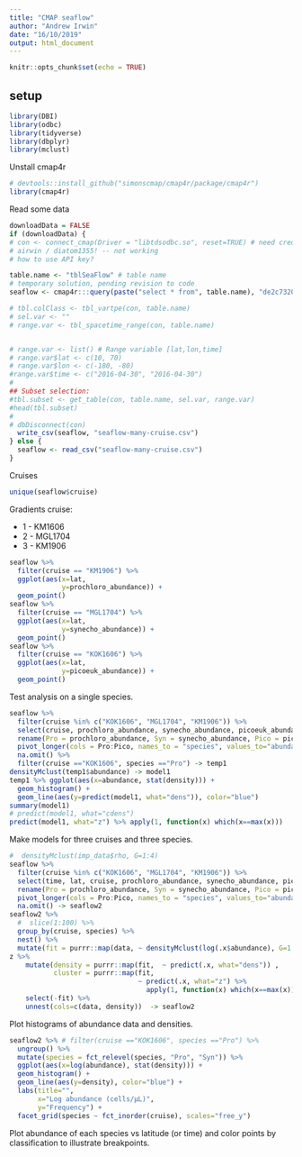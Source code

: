 ```yaml
---
title: "CMAP seaflow"
author: "Andrew Irwin"
date: "16/10/2019"
output: html_document
---
```


```r
knitr::opts_chunk$set(echo = TRUE)
```

## setup

```r
library(DBI)
library(odbc)
library(tidyverse)
library(dbplyr)
library(mclust)
```

Unstall cmap4r
```r
# devtools::install_github("simonscmap/cmap4r/package/cmap4r")
library(cmap4r)
```

Read some data
```r
downloadData = FALSE
if (downloadData) {   
# con <- connect_cmap(Driver = "libtdsodbc.so", reset=TRUE) # need credentials
# airwin / diatom1355! -- not working
# how to use API key?

table.name <- "tblSeaFlow" # table name
# temporary solution, pending revision to code
seaflow <- cmap4r:::query(paste("select * from", table.name), "de2c7320-f06c-11e9-aaf9-bbb395927ec4")

# tbl.colClass <- tbl_vartpe(con, table.name)
# sel.var <- ""
# range.var <- tbl_spacetime_range(con, table.name)


# range.var <- list() # Range variable [lat,lon,time]
# range.var$lat <- c(10, 70)
# range.var$lon <- c(-180, -80)
#range.var$time <- c("2016-04-30", "2016-04-30")
#
## Subset selection:
#tbl.subset <- get_table(con, table.name, sel.var, range.var)
#head(tbl.subset)
#
# dbDisconnect(con)
  write_csv(seaflow, "seaflow-many-cruise.csv")
} else {
  seaflow <- read_csv("seaflow-many-cruise.csv")
}
```

Cruises
```r
unique(seaflow$cruise)
```

Gradients cruise:

* 1 - KM1606
* 2 - MGL1704
* 3 - KM1906

```r
seaflow %>%
  filter(cruise == "KM1906") %>%
  ggplot(aes(x=lat,
             y=prochloro_abundance)) +
  geom_point()
seaflow %>%
  filter(cruise == "MGL1704") %>%
  ggplot(aes(x=lat,
             y=synecho_abundance)) +
  geom_point()
seaflow %>%
  filter(cruise == "KOK1606") %>%
  ggplot(aes(x=lat,
             y=picoeuk_abundance)) +
  geom_point()
```

Test analysis on a single species.
```r
seaflow %>%
  filter(cruise %in% c("KOK1606", "MGL1704", "KM1906")) %>%
  select(cruise, prochloro_abundance, synecho_abundance, picoeuk_abundance) %>%
  rename(Pro = prochloro_abundance, Syn = synecho_abundance, Pico = picoeuk_abundance) %>%
  pivot_longer(cols = Pro:Pico, names_to = "species", values_to="abundance") %>%
  na.omit() %>%
  filter(cruise =="KOK1606", species =="Pro") -> temp1 
densityMclust(temp1$abundance) -> model1
temp1 %>% ggplot(aes(x=abundance, stat(density))) +
  geom_histogram() + 
  geom_line(aes(y=predict(model1, what="dens")), color="blue")
summary(model1)
# predict(model1, what="cdens")
predict(model1, what="z") %>% apply(1, function(x) which(x==max(x)))
```

Make models for three cruises and three species.
```r
#  densityMclust(imp_data$rho, G=1:4)
seaflow %>%
  filter(cruise %in% c("KOK1606", "MGL1704", "KM1906")) %>%
  select(time, lat, cruise, prochloro_abundance, synecho_abundance, picoeuk_abundance) %>%
  rename(Pro = prochloro_abundance, Syn = synecho_abundance, Pico = picoeuk_abundance) %>%
  pivot_longer(cols = Pro:Pico, names_to = "species", values_to="abundance") %>%
  na.omit() -> seaflow2
seaflow2 %>%
  #  slice(1:100) %>%
  group_by(cruise, species) %>%
  nest() %>%
  mutate(fit = purrr::map(data, ~ densityMclust(log(.x$abundance), G=1:2))) -> z
z %>%
    mutate(density = purrr::map(fit,  ~ predict(.x, what="dens")) ,
           cluster = purrr::map(fit, 
                                ~ predict(.x, what="z") %>% 
                                  apply(1, function(x) which(x==max(x))))) %>%
    select(-fit) %>%
    unnest(cols=c(data, density))  -> seaflow2
```

Plot histograms of abundance data and densities.
```r
seaflow2 %>% # filter(cruise =="KOK1606", species =="Pro") %>%
  ungroup() %>%
  mutate(species = fct_relevel(species, "Pro", "Syn")) %>%
  ggplot(aes(x=log(abundance), stat(density))) +
  geom_histogram() +
  geom_line(aes(y=density), color="blue") +
  labs(title="",
       x="Log abundance (cells/µL)",
       y="Frequency") +
  facet_grid(species ~ fct_inorder(cruise), scales="free_y")
```

Plot abundance of each species vs latitude (or time) and color points by classification to illustrate breakpoints.




